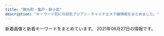 ```yaml
---
title: "錦糸町・亀戸・新小岩"
description: "キーワード別にの巨乳アジアン・チャイナエステ嬢情報をまとめました。"
---
```


新着画像と新着キーワードをまとめています。
2021年06月27日の情報です。

<DmmAffiliateIns />
<KeywordTable
  shops={
    [
    {
        "station": "JR\u4e80\u6238\u99c5\u6771\u53e3",
        "url": "http://iyashi.sweet-relaxation.com/",
        "name": "\u7652 IYASHI",
        "img_links": [
            "http://iyashi.sweet-relaxation.com/img/cast/eri-03.jpg",
            "http://iyashi.sweet-relaxation.com/img/slick/sl-5.jpg",
            "http://iyashi.sweet-relaxation.com/img/cast/nana-02.jpg",
            "http://iyashi.sweet-relaxation.com/img/cast/olive-02.jpg",
            "http://iyashi.sweet-relaxation.com/img/treatment/aroma-01.jpg",
            "http://iyashi.sweet-relaxation.com/img/cast/ran-02.jpg",
            "http://iyashi.sweet-relaxation.com/img/slick/sl-4.jpg",
            "http://iyashi.sweet-relaxation.com/img/cast/olive-03.jpg",
            "http://iyashi.sweet-relaxation.com/img/cast/olive-01.jpg",
            "http://iyashi.sweet-relaxation.com/img/cast/nana-01.jpg",
            "http://iyashi.sweet-relaxation.com/img/cast/nana-03.jpg",
            "http://iyashi.sweet-relaxation.com/img/slick/sl-6.jpg",
            "http://iyashi.sweet-relaxation.com/img/slick/sl-2.jpg",
            "http://iyashi.sweet-relaxation.com/img/cast/ran-03.jpg",
            "http://iyashi.sweet-relaxation.com/img/cast/yaya-02.jpg",
            "http://iyashi.sweet-relaxation.com/img/cast/eri-01.jpg",
            "http://iyashi.sweet-relaxation.com/img/treatment/body-01.jpg",
            "http://iyashi.sweet-relaxation.com/img/slick/sl-7.jpg",
            "http://iyashi.sweet-relaxation.com/img/cast/yaya-03.jpg",
            "http://iyashi.sweet-relaxation.com/img/slick/sl-1.jpg",
            "http://iyashi.sweet-relaxation.com/img/cast/ran-01.jpg",
            "http://iyashi.sweet-relaxation.com/img/cast/yaya-01.jpg",
            "http://iyashi.sweet-relaxation.com/img/slick/sl-3.jpg",
            "http://iyashi.sweet-relaxation.com/img/cast/eri-02.jpg",
            "http://iyashi.sweet-relaxation.com/img/treatment/ashitsubo-01.jpg"
        ],
        "keywords": {}
    },
    {
        "name": "\u842c\u751f\u697c",
        "station": "JR\u4e80\u6238\u99c5\u5317\u53e3",
        "img_links": [
            "https://kameido-massage.com/staff/yuna-s1.jpg",
            "https://kameido-massage.com/staff/yuna-l1.jpg",
            "https://kameido-massage.com/icon/facebook.png",
            "https://kameido-massage.com/2019/10/29/yuri-s1.jpg",
            "https://kameido-massage.com/staff/aki-l1.jpg",
            "https://kameido-massage.com/menu/blog.png",
            "https://kameido-massage.com/images/clear.png",
            "https://kameido-massage.com/menu/staff.png",
            "https://kameido-massage.com/2019/11/10/erika-s1.jpg",
            "https://kameido-massage.com/icon/yelp.png",
            "https://kameido-massage.com/room/room-l5.jpg",
            "https://kameido-massage.com/room/room-l4.jpg",
            "https://kameido-massage.com/images/flower.png",
            "https://kameido-massage.com/images/qrcode.png",
            "https://kameido-massage.com/2019/11/02/yuka-s1.jpg",
            "https://kameido-massage.com/2021/03/23/aki-s1.jpg",
            "https://kameido-massage.com/icon/line.png",
            "https://kameido-massage.com/images/top1.jpg",
            "https://kameido-massage.com/images/header3.png",
            "https://kameido-massage.com/2020/05/15/kazumi-s1.jpg",
            "https://kameido-massage.com/2019/12/25/mika-s1.jpg",
            "https://kameido-massage.com/images/footer-l.png",
            "https://kameido-massage.com/room/room-l2.jpg",
            "https://kameido-massage.com/room/room-l1.jpg",
            "https://kameido-massage.com/menu/info.png",
            "https://kameido-massage.com/2020/03/28/nana-s1.jpg",
            "https://kameido-massage.com/images/main-small.jpg",
            "https://kameido-massage.com/icon/twitter.png",
            "https://kameido-massage.com/images/top2.jpg",
            "https://kameido-massage.com/staff/nana-s1.jpg",
            "https://scdn.line-apps.com/n/line_add_friends/btn/ja.png",
            "https://kameido-massage.com/button/blog.png",
            "https://kameido-massage.com/room/room-l3.jpg",
            "https://kameido-massage.com/images/footer-r.png",
            "https://kameido-massage.com/2021/04/28/yuna-s1.jpg",
            "https://kameido-massage.com/staff/yuki-l1.jpg",
            "https://kameido-massage.com/staff/aki-s1.jpg",
            "https://kameido-massage.com/button/home.png",
            "https://kameido-massage.com/images/main-top.jpg",
            "https://kameido-massage.com/button/staff.png",
            "https://kameido-massage.com/staff/yuki-s1.jpg",
            "https://kameido-massage.com/2020/07/17/mika-s1.jpg",
            "https://kameido-massage.com/room/room-l6.jpg",
            "https://kameido-massage.com/images/top3.jpg",
            "https://kameido-massage.com/staff/nana-l1.jpg",
            "https://kameido-massage.com/images/main-sp.jpg",
            "https://kameido-massage.com/link/mens-esthe.png",
            "https://kameido-massage.com/menu/home.png"
        ],
        "keywords": {},
        "url": "https://kameido-massage.com/"
    },
    {
        "url": "http://cpienakada.com/",
        "img_links": [
            "http://cpienakada.com/upload/202104/thumb/1617264609.jpg",
            "http://cpienakada.com/upload/202104/thumb/1617331988.jpg",
            "http://cpienakada.com/upload/202104/thumb/1617264407.jpg",
            "http://cpienakada.com/upload/202103/1617175265.jpg",
            "http://cpienakada.com/upload/images/20210331_153453.jpg",
            "http://cpienakada.com/upload/202104/thumb_dis/1617331988.jpg",
            "http://cpienakada.com/upload/images/20210331_153515.png",
            "http://cpienakada.com/upload/202104/thumb/1617264919.jpg",
            "http://cpienakada.com/upload/202104/1617264407.jpg",
            "http://cpienakada.com/upload/202104/thumb_dis/1617264788.jpg",
            "http://cpienakada.com/upload/202104/thumb_dis/1617264919.jpg",
            "http://cpienakada.com/upload/202104/1617264788.jpg",
            "http://cpienakada.com/upload/images/20210402_094656.jpg",
            "http://cpienakada.com/upload/202104/thumb/1617264788.jpg",
            "http://cpienakada.com/upload/202103/1617174846.jpg",
            "http://cpienakada.com/upload/202104/thumb_dis/1617264407.jpg",
            "http://cpienakada.com/upload/202104/thumb_dis/1617264609.jpg",
            "http://cpienakada.com/upload/202104/1617264919.jpg",
            "http://cpienakada.com/upload/202103/1617175559.jpg",
            "http://cpienakada.com/upload/202104/1617331988.jpg",
            "http://cpienakada.com/upload/images/20210331_151639.jpg",
            "http://cpienakada.com/upload/202104/1617264609.jpg",
            "http://cpienakada.com/upload/202103/1617174691.jpg",
            "http://cpienakada.com/upload/images/20210331_151305.jpg"
        ],
        "station": "JR\u4e80\u6238\u99c5\u5317\u53e3",
        "name": "\u604b\u59eb",
        "keywords": {
            "86": 1,
            "D": 4,
            "C": 1
        }
    },
    {
        "keywords": {},
        "url": "http://iyasimori.jpest.net/",
        "img_links": [
            "http://iyasimori.jpest.net/uploads//sites/37/2021/01/r5.jpg",
            "http://iyasimori.jpest.net/uploads//sites/37/2021/01/g1-3.jpg",
            "http://iyasimori.jpest.net/uploads//sites/37/2021/01/r6.jpg",
            "http://iyasimori.jpest.net/uploads//sites/37/2021/01/r4-1.jpg",
            "http://iyasimori.jpest.net/uploads//sites/37/2021/01/g2-2.jpg",
            "http://iyasimori.jpest.net/uploads//sites/37/2021/01/g2-2-150x150.jpg",
            "http://iyasimori.jpest.net/uploads//sites/37/2021/01/mobile.png",
            "http://iyasimori.jpest.net/uploads//sites/37/2021/01/news01.png",
            "http://iyasimori.jpest.net/uploads//sites/37/2021/04/g1-2-150x150.jpg",
            "http://iyasimori.jpest.net/uploads//sites/37/2021/01/top.jpg",
            "http://iyasimori.jpest.net/uploads//sites/37/2021/01/a.jpg",
            "http://iyasimori.jpest.net/uploads//sites/37/2021/01/g3-2-150x150.jpg",
            "http://iyasimori.jpest.net/uploads//sites/37/2021/01/g4-150x150.jpg",
            "http://iyasimori.jpest.net/uploads//sites/37/2021/01/g3-2.jpg",
            "http://iyasimori.jpest.net/uploads//sites/37/2021/01/g1-3-150x150.jpg",
            "http://iyasimori.jpest.net/uploads//sites/37/2021/01/a2.jpg",
            "http://iyasimori.jpest.net/uploads//sites/37/2021/01/news03.png",
            "http://iyasimori.jpest.net/uploads//sites/37/2021/01/bj_03.jpg",
            "http://iyasimori.jpest.net/uploads//sites/37/2021/01/r3-1.jpg",
            "http://iyasimori.jpest.net/uploads//sites/37/2021/01/g5-150x150.jpg",
            "http://iyasimori.jpest.net/uploads//sites/37/2021/01/tite-staff.jpg",
            "http://iyasimori.jpest.net/uploads//sites/37/2021/04/g1-3-150x150.jpg",
            "http://iyasimori.jpest.net/uploads//sites/37/2021/04/g1-3.jpg",
            "http://iyasimori.jpest.net/uploads//sites/37/2021/01/g4.jpg",
            "http://iyasimori.jpest.net/uploads//sites/37/2021/01/g5.jpg",
            "http://iyasimori.jpest.net/uploads//sites/37/2021/04/g1-2.jpg"
        ],
        "station": "\u9752\u7825\u99c5",
        "name": "\u7652\u3057\u306e\u68ee"
    },
    {
        "url": "http://rettryout.xyz/",
        "keywords": {
            "85": 2,
            "C": 13
        },
        "img_links": [
            "http://rettryout.xyz/uploads/210615/1-210615152531494.jpg",
            "http://rettryout.xyz/uploads/210605/1-210605154451934.jpg",
            "http://rettryout.xyz/uploads/210615/1-210615152540K5.jpg",
            "http://rettryout.xyz/uploads/181218/1-1Q21R10649544.png",
            "http://rettryout.xyz/uploads/181218/1-1Q21R106025N.png",
            "http://rettryout.xyz/uploads/181218/1-1Q21R10626151.png",
            "http://rettryout.xyz/uploads/181218/1-1Q21R10G3C3.png",
            "http://rettryout.xyz/images/top-sp.png",
            "http://rettryout.xyz/uploads/210601/1-210601154226451.jpg",
            "http://rettryout.xyz/uploads/210601/1-21060114292J51.jpg",
            "http://rettryout.xyz/images/end.png",
            "http://rettryout.xyz/uploads/210601/1-210601142SNb.jpg",
            "http://rettryout.xyz/uploads/210602/1-2106021J019609.jpg",
            "http://rettryout.xyz/uploads/210601/1-210601154925960.jpg",
            "http://rettryout.xyz/uploads/210601/1-2106011543122X.jpg",
            "http://rettryout.xyz/uploads/210605/1-210605154440Z8.jpg"
        ],
        "station": "JR\u65b0\u5c0f\u5ca9\u99c5\u5357\u53e3",
        "name": "\u30cf\u30ca"
    },
    {
        "keywords": {
            "E": 1,
            "\u30bb\u30af\u30b7\u30fc": 1
        },
        "url": "http://mariabella.ies.fun/",
        "img_links": [
            "http://mariabella.ies.fun/images/info.jpg",
            "http://mariabella.ies.fun/images/r04.jpg",
            "http://mariabella.ies.fun/images/r09.jpg",
            "http://mariabella.ies.fun/images/r07.jpg",
            "http://mariabella.ies.fun/photos/sites/45/2019/09/2019091016323921.jpeg",
            "http://mariabella.ies.fun/images/r03.jpg",
            "http://mariabella.ies.fun/images/r01.jpg",
            "http://mariabella.ies.fun/photos/sites/45/2020/01/2020012420100278.jpeg",
            "http://mariabella.ies.fun/images/mobile.jpg",
            "http://mariabella.ies.fun/photos/sites/45/2019/09/2019092717170772.jpeg",
            "http://mariabella.ies.fun/images/mobile1.jpg",
            "http://mariabella.ies.fun/images/r02.jpg",
            "http://mariabella.ies.fun/images/r05.jpg",
            "http://mariabella.ies.fun/images/r06.jpg",
            "http://mariabella.ies.fun/images/news.jpg",
            "http://mariabella.ies.fun/images/s-staff.jpg",
            "http://mariabella.ies.fun/photos/sites/45/2018/06/2018062706422857.jpg",
            "http://mariabella.ies.fun/images/top.png",
            "http://mariabella.ies.fun/images/pick.jpg"
        ],
        "name": "\u30de\u30ea\u30a2\u30d9\u30fc\u30e9",
        "station": "JR\u5c0f\u5ca9\u99c5\u5317\u53e3"
    },
    {
        "url": "http://gyaruzu.este.work/",
        "keywords": {
            "89": 8,
            "90": 2,
            "88": 9,
            "85": 3
        },
        "name": "\u6fc0\u5b89\u30ae\u30e3\u30eb\u30ba",
        "img_links": [
            "http://gyaruzu.este.work/2/uploadimg/1622985748.jpeg",
            "http://gyaruzu.este.work/2/uploadimg/1623314226.jpeg",
            "http://gyaruzu.este.work/2/uploadimg/1623313886.jpeg",
            "http://gyaruzu.este.work/2/uploadimg/1621394318.jpeg",
            "http://gyaruzu.este.work/2/uploadimg/1623314147.jpeg",
            "http://gyaruzu.este.work/2/uploadimg/1623313976.jpeg",
            "http://gyaruzu.este.work/loader.png",
            "http://gyaruzu.este.work/2/uploadimg/1623313809.jpeg",
            "http://gyaruzu.este.work/2/uploadimg/1621394016.jpeg",
            "http://gyaruzu.este.work/icon2.png"
        ],
        "station": "JR\u4e80\u6238\u99c5\u5317\u53e3"
    },
    {
        "keywords": {
            "86": 2,
            "D": 8,
            "E": 1,
            "85": 2,
            "87": 1,
            "83": 4
        },
        "img_links": [
            "https://doraimon.tyo.cm/photos/sites/32/2021/03/2021032301301384.jpg",
            "https://doraimon.tyo.cm/photos/sites/32/2021/03/2021032507045669.jpg",
            "https://doraimon.tyo.cm/images/mobile.jpg",
            "https://doraimon.tyo.cm/photos/sites/32/2021/04/202104280419564.jpg",
            "https://doraimon.tyo.cm/photos/sites/32/2021/03/2021030207304862.jpg",
            "https://doraimon.tyo.cm/photos/sites/32/2021/06/2021061505174875.jpg",
            "https://doraimon.tyo.cm/photos/sites/32/2021/05/2021051407405290.jpg",
            "https://doraimon.tyo.cm/photos/sites/32/2021/03/202103120651532.jpg",
            "https://doraimon.tyo.cm/photos/sites/32/2021/03/2021030207305994.jpg",
            "https://doraimon.tyo.cm/photos/sites/32/2021/06/2021062410121924.jpg",
            "https://doraimon.tyo.cm/photos/sites/32/2021/05/2021051104372699.jpg",
            "https://doraimon.tyo.cm/photos/sites/32/2021/03/2021031206553637.jpg",
            "https://doraimon.tyo.cm/images/staff_line.jpg",
            "https://doraimon.tyo.cm/photos/sites/32/2021/03/2021030207310114.jpg",
            "https://doraimon.tyo.cm/images/s_face.jpg",
            "https://doraimon.tyo.cm/photos/sites/32/2021/03/2021030207304993.jpg",
            "https://doraimon.tyo.cm/images/s_news.jpg",
            "https://doraimon.tyo.cm/images/top.jpg",
            "https://doraimon.tyo.cm/images/link.jpg",
            "https://doraimon.tyo.cm/photos/sites/32/2021/04/202104070649510.jpg"
        ],
        "name": "\u30c9\u30e9\u3048\u3082\u3093",
        "station": "JR\u4e80\u6238\u99c5\u5317\u53e3",
        "url": "https://doraimon.tyo.cm/"
    },
    {
        "station": "JR\u4e80\u6238\u99c5\u5317\u53e3",
        "keywords": {
            "E": 3,
            "D": 12
        },
        "img_links": [
            "https://es-koakuma.com/wp-content/themes/este/img/top-img01a.png",
            "https://es-koakuma.com/wp-content/themes/este/img/1.jpg",
            "https://es-koakuma.com/wp-content/themes/este/img/tel_header.png",
            "https://es-koakuma.com/wp-content/themes/este/img/top-img02.png",
            "https://es-koakuma.com/wp-content/uploads/2018/12/872165sakuma.jpg",
            "https://es-koakuma.com/wp-content/themes/este/img/2.jpg",
            "https://es-koakuma.com/wp-content/uploads/2020/01/87621sakuma.jpg",
            "https://es-koakuma.com/wp-content/uploads/2018/12/876521sakuma.jpg",
            "https://es-koakuma.com/wp-content/themes/este/img/4.jpg",
            "https://es-koakuma.com/wp-content/uploads/2018/12/212sakuma.jpg",
            "https://es-koakuma.com/wp-content/themes/este/img/call.png",
            "https://es-koakuma.com/wp-content/themes/este/img/3.jpg",
            "https://es-koakuma.com/wp-content/themes/este/img/tel_footer.png",
            "https://es-koakuma.com/wp-content/themes/este/img/top-img01b.png"
        ],
        "url": "https://es-koakuma.com/",
        "name": "\u5c0f\u60aa\u9b54"
    },
    {
        "img_links": [
            "https://iyashinoizumi.com/wp-content/uploads/2019/06/momoko1.jpg",
            "https://iyashinoizumi.com/wp-content/uploads/2019/06/50CD669B-0FFA-4734-B898-EB3D53E95C21.jpeg",
            "https://iyashinoizumi.com/wp-content/uploads/9B89E764-B754-425D-A9AC-BB5566FA6AC4.jpeg",
            "https://iyashinoizumi.com/wp-content/uploads/0731EF09-7405-4B36-8468-B17A307EB894-197x300.jpeg",
            "https://iyashinoizumi.com/wp-content/uploads/hiruwari.png",
            "https://iyashinoizumi.com/wp-content/uploads/2019/06/2DD3549C-F937-441D-B0E3-E26520ACFABD-e1559410733851.jpeg",
            "https://iyashinoizumi.com/wp-content/uploads/2019/06/43D6BE9C-43F6-45C2-95E5-E775CE725D67.jpeg",
            "https://iyashinoizumi.com/wp-content/uploads/2019/06/001.jpg",
            "https://iyashinoizumi.com/wp-content/uploads/7208DC4D-6E47-49CE-B1C0-3607E54E114B-210x300.jpeg",
            "https://iyashinoizumi.com/wp-content/uploads/5AA02D30-2C43-42C1-BE02-48E5A5C27E91-226x300.jpeg",
            "https://iyashinoizumi.com/wp-content/uploads/9B89E764-B754-425D-A9AC-BB5566FA6AC4-270x300.jpeg",
            "https://iyashinoizumi.com/wp-content/uploads/rin.jpg",
            "https://iyashinoizumi.com/wp-content/uploads/7208DC4D-6E47-49CE-B1C0-3607E54E114B.jpeg",
            "https://iyashinoizumi.com/wp-content/uploads/2019/06/5293C707-270F-4802-8168-1493DA07DDAE.jpeg",
            "https://iyashinoizumi.com/wp-content/uploads/0731EF09-7405-4B36-8468-B17A307EB894.jpeg",
            "https://iyashinoizumi.com/wp-content/uploads/0731EF09-7405-4B36-8468-B17A307EB894-e1579436226478.jpeg",
            "https://iyashinoizumi.com/wp-content/uploads/5AA02D30-2C43-42C1-BE02-48E5A5C27E91.jpeg"
        ],
        "name": "\u7652\u3057\u306e\u6cc9",
        "keywords": {
            "\u30bb\u30af\u30b7\u30fc": 2
        },
        "url": "https://iyashinoizumi.com/",
        "station": "JR\u9326\u7cf8\u753a\u99c5\u5317\u53e3"
    },
    {
        "img_links": [
            "http://kinshichoesute.xyz/staff/hitomi/02.png",
            "http://kinshichoesute.xyz/staff/aya/01.png",
            "http://kinshichoesute.xyz/img/nav-003.png",
            "http://kinshichoesute.xyz/staff/ai/01.png",
            "http://kinshichoesute.xyz/img/nav-001.png",
            "http://kinshichoesute.xyz/img/tel.png",
            "http://kinshichoesute.xyz/staff/nana/01.png",
            "http://kinshichoesute.xyz/img/no.png",
            "http://kinshichoesute.xyz/staff/mimi/01.png",
            "http://kinshichoesute.xyz/img/stb.jpg",
            "http://kinshichoesute.xyz/img/nav-005.png",
            "http://kinshichoesute.xyz/img/nav-002.png",
            "http://kinshichoesute.xyz/img/nav-006.png",
            "http://kinshichoesute.xyz/staff/hitomi/01.png",
            "http://kinshichoesute.xyz/img/stt.jpg",
            "http://kinshichoesute.xyz/staff/kaori/01.png",
            "http://kinshichoesute.xyz/img/nav-004.png"
        ],
        "name": "Forever \uff5e\u30d5\u30a9\u30fc\u30a8\u30d0\u30fc\uff5e",
        "url": "http://kinshichoesute.xyz/",
        "station": "JR\u9326\u7cf8\u753a\u99c5",
        "keywords": {}
    },
    {
        "keywords": {},
        "img_links": [
            "http://yousei.xyz/images/g5.jpg",
            "http://yousei.xyz/images/r3.jpg",
            "http://yousei.xyz/images/r2.jpg",
            "http://yousei.xyz/images/r4.jpg",
            "http://yousei.xyz/images/mob.png",
            "http://yousei.xyz/images/g6.jpg",
            "http://yousei.xyz/images/g1.jpg",
            "http://yousei.xyz/images/r1.jpg",
            "http://yousei.xyz/images/recuit.jpg",
            "http://yousei.xyz/images/g2.jpg",
            "http://yousei.xyz/images/mobile.jpg",
            "http://yousei.xyz/images/g4.jpg",
            "http://yousei.xyz/images/top.png",
            "http://yousei.xyz/images/g3.jpg"
        ],
        "url": "http://yousei.xyz/",
        "station": "JR\u4e80\u6238\u99c5\u6771\u53e3",
        "name": "Remoon"
    },
    {
        "url": "http://cherry-esthe.com/",
        "img_links": [
            "http://dccompanyqoo10.cafe24.com/tiffany/images/top/store_bg.png",
            "http://dccompanyqoo10.cafe24.com/tiffany/images/store/store.png",
            "http://dccompanyqoo10.cafe24.com/tiffany/images/common/header.png"
        ],
        "station": "JR\u9326\u7cf8\u753a\u99c5\u5357\u53e3",
        "name": "Cherry",
        "keywords": {}
    },
    {
        "station": "JR\u65b0\u5c0f\u5ca9\u99c5\u5317\u53e3",
        "url": "http://mori.me-es.com/",
        "name": "\u68ee",
        "keywords": {
            "88": 1,
            "85": 3,
            "90": 1,
            "87": 1,
            "C": 7,
            "86": 3
        },
        "img_links": [
            "http://mori.me-es.com/images/index_25.jpg",
            "http://mori.me-es.com/images/info.jpg",
            "http://mori.me-es.com/images/staff_15.jpg",
            "http://mori.me-es.com/girls/08a.jpg",
            "http://mori.me-es.com/images/index_21.jpg",
            "http://mori.me-es.com/girls/02.jpg",
            "http://mori.me-es.com/images/index_07.jpg",
            "http://mori.me-es.com/images/index_06.jpg",
            "http://mori.me-es.com/images/index_17.jpg",
            "http://mori.me-es.com/images/index_26.jpg",
            "http://mori.me-es.com/images/index_19.jpg",
            "http://mori.me-es.com/images/index_22.jpg",
            "http://mori.me-es.com/images/index_20.jpg",
            "http://mori.me-es.com/images/index_10.jpg",
            "http://mori.me-es.com/images/index_16.jpg",
            "http://mori.me-es.com/images/rec.jpg",
            "http://mori.me-es.com/images/index_02.jpg",
            "http://mori.me-es.com/images/index_15.jpg",
            "http://mori.me-es.com/girls/08.jpg",
            "http://mori.me-es.com/images/index_30.jpg",
            "http://mori.me-es.com/girls/04a.jpg",
            "http://mori.me-es.com/images/index_29.jpg",
            "http://mori.me-es.com/images/index_12.jpg",
            "http://mori.me-es.com/images/sub_28.jpg",
            "http://mori.me-es.com/images/index_08.jpg",
            "http://mori.me-es.com/girls/01.jpg",
            "http://mori.me-es.com/girls/06.jpg",
            "http://mori.me-es.com/images/info_15.jpg",
            "http://mori.me-es.com/girls/00.jpg",
            "http://mori.me-es.com/images/index_18.jpg",
            "http://mori.me-es.com/images/index_28.jpg",
            "http://mori.me-es.com/images/index_13.jpg",
            "http://mori.me-es.com/images/index_24.jpg",
            "http://mori.me-es.com/images/index_04.jpg",
            "http://mori.me-es.com/images/index_03.jpg",
            "http://mori.me-es.com/images/index_09.jpg",
            "http://mori.me-es.com/girls/05.jpg",
            "http://mori.me-es.com/girls/04.jpg",
            "http://mori.me-es.com/girls/07.jpg",
            "http://mori.me-es.com/girls/03.jpg",
            "http://mori.me-es.com/images/index_05.jpg",
            "http://mori.me-es.com/images/rec_15.jpg",
            "http://mori.me-es.com/images/index_01.jpg",
            "http://mori.me-es.com/images/index_27.jpg"
        ]
    },
    {
        "img_links": [
            "http://y-rlx.net/images/rec_16.jpg",
            "http://y-rlx.net/images/index_14.png",
            "http://y-rlx.net/images/index_21.jpg",
            "http://y-rlx.net/images/rec.jpg",
            "http://y-rlx.net/images/02.png",
            "http://y-rlx.net/girl/01.jpg",
            "http://y-rlx.net/girl/07a.jpg",
            "http://y-rlx.net/images/03.png",
            "http://y-rlx.net/images/line.jpg",
            "http://y-rlx.net/images/01.png",
            "http://y-rlx.net/images/index_08.jpg",
            "http://y-rlx.net/girl/00.jpg",
            "http://y-rlx.net/images/index_07.png",
            "http://y-rlx.net/girl/p01.jpg",
            "http://y-rlx.net/images/index_04.png",
            "http://y-rlx.net/images/index_13.jpg",
            "http://y-rlx.net/girl/011a.jpg",
            "http://y-rlx.net/girl/05a.jpg",
            "http://y-rlx.net/girl/08.jpg",
            "http://y-rlx.net/images/acc_tit03.jpg",
            "http://y-rlx.net/girl/06.jpg",
            "http://y-rlx.net/images/rex_16.jpg",
            "http://y-rlx.net/images/index_19.png",
            "http://y-rlx.net/images/acc_16.jpg",
            "http://y-rlx.net/images/sys_16.jpg",
            "http://y-rlx.net/images/sys.jpg",
            "http://y-rlx.net/images/info.png",
            "http://y-rlx.net/images/index_23.jpg",
            "http://y-rlx.net/girl/011.jpg",
            "http://y-rlx.net/images/staff_16.jpg",
            "http://y-rlx.net/images/index_11.jpg",
            "http://y-rlx.net/images/index_12.jpg",
            "http://y-rlx.net/images/acc_tit01.jpg",
            "http://y-rlx.net/girl/07.jpg",
            "http://y-rlx.net/images/index_16.png",
            "http://y-rlx.net/girl/09.jpg",
            "http://y-rlx.net/girl/03.jpg",
            "http://y-rlx.net/images/index_06.png",
            "http://y-rlx.net/images/acc_tit.jpg",
            "http://y-rlx.net/images/index_09.jpg",
            "http://y-rlx.net/girl/09a.jpg",
            "http://y-rlx.net/images/index_02.png",
            "http://y-rlx.net/girl/05.jpg",
            "http://y-rlx.net/girl/02.jpg",
            "http://y-rlx.net/girl/010.jpg",
            "http://y-rlx.net/images/index_10.jpg",
            "http://y-rlx.net/girl/010a.jpg",
            "http://y-rlx.net/girl/03a.jpg"
        ],
        "station": "JR\u65b0\u5c0f\u5ca9\u99c5\u5357\u53e3",
        "keywords": {
            "95": 2,
            "89": 1,
            "87": 1,
            "85": 1,
            "86": 2,
            "92": 1,
            "90": 1,
            "88": 1
        },
        "name": "\u7f8e\u697d",
        "url": "http://y-rlx.net/"
    },
    {
        "name": "KIRARA",
        "keywords": {
            "86": 45,
            "E": 15,
            "87": 30,
            "85": 90,
            "89": 15,
            "88": 15,
            "83": 15,
            "C": 60,
            "92": 15,
            "D": 150
        },
        "url": "https://kinshicho-mensesthe.net/",
        "img_links": [
            "https://kinshicho-mensesthe.net/mens-esthe-massage/2020/01/22/yuki-s1.jpg",
            "https://kinshicho-mensesthe.net/room/6-l.jpg",
            "https://kinshicho-mensesthe.net/mens-esthe-massage/2021/06/02/yumi-s1.jpg",
            "https://kinshicho-mensesthe.net/staff2/yuki-l1.jpg",
            "https://kinshicho-mensesthe.net/room/esthe1.jpg",
            "https://kinshicho-mensesthe.net/staff2/mai-s1.jpg",
            "https://kinshicho-mensesthe.net/staff2/sakura-l2.jpg",
            "https://kinshicho-mensesthe.net/staff2/sakura-s2.jpg",
            "https://kinshicho-mensesthe.net/mens-esthe-massage/2020/02/06/satomi-s1.jpg",
            "https://kinshicho-mensesthe.net/staff2/sora-l1.jpg",
            "https://kinshicho-mensesthe.net/room/1-l.jpg",
            "https://kinshicho-mensesthe.net/room/5-s.jpg",
            "https://kinshicho-mensesthe.net/staff2/rika-s1.jpg",
            "https://kinshicho-mensesthe.net/staff2/sera-s1.jpg",
            "https://kinshicho-mensesthe.net/staff2/kiki-s1.jpg",
            "https://kinshicho-mensesthe.net/staff2/satomi-l1.jpg",
            "https://kinshicho-mensesthe.net/staff2/kokomi-s1.jpg",
            "https://kinshicho-mensesthe.net/staff2/rika-l1.jpg",
            "https://kinshicho-mensesthe.net/staff2/rui-l1.jpg",
            "https://kinshicho-mensesthe.net/room/esthe2.jpg",
            "https://kinshicho-mensesthe.net/room/3-s.jpg",
            "https://kinshicho-mensesthe.net/images/clear.png",
            "https://kinshicho-mensesthe.net/room/5-l.jpg",
            "https://kinshicho-mensesthe.net/staff2/kiki-l1.jpg",
            "https://kinshicho-mensesthe.net/staff2/saki-s1.jpg",
            "https://kinshicho-mensesthe.net/staff2/kokomi-l1.jpg",
            "https://kinshicho-mensesthe.net/images/flower.png",
            "https://kinshicho-mensesthe.net/staff2/mai-l1.jpg",
            "https://kinshicho-mensesthe.net/staff2/rui-s1.jpg",
            "https://kinshicho-mensesthe.net/button/staff.png",
            "https://kinshicho-mensesthe.net/room/2-s.jpg",
            "https://kinshicho-mensesthe.net/staff2/haruka-l1.jpg",
            "https://kinshicho-mensesthe.net/staff2/saki-l1.jpg",
            "https://kinshicho-mensesthe.net/mens-esthe-massage/2020/10/17/moe-s1.jpg",
            "https://kinshicho-mensesthe.net/images/qrcode.png",
            "https://kinshicho-mensesthe.net/images/footer-l.png",
            "https://kinshicho-mensesthe.net/images/camp.png",
            "https://kinshicho-mensesthe.net/images/main-sp.jpg",
            "https://kinshicho-mensesthe.net/staff2/sayaka-s1.jpg",
            "https://kinshicho-mensesthe.net/room/3-l.jpg",
            "https://kinshicho-mensesthe.net/staff2/sayaka-l1.jpg",
            "https://kinshicho-mensesthe.net/room/4-s.jpg",
            "https://kinshicho-mensesthe.net/room/esthe3.jpg",
            "https://kinshicho-mensesthe.net/button/blog.png",
            "https://kinshicho-mensesthe.net/images/header3.png",
            "https://kinshicho-mensesthe.net/room/4-l.jpg",
            "https://kinshicho-mensesthe.net/room/1-s.jpg",
            "https://kinshicho-mensesthe.net/mens-esthe-massage/2020/02/06/sora-s1.jpg",
            "https://kinshicho-mensesthe.net/staff2/yuki-s1.jpg",
            "https://kinshicho-mensesthe.net/images/main1.jpg",
            "https://kinshicho-mensesthe.net/staff2/yumi-s1.jpg",
            "https://kinshicho-mensesthe.net/images/footer-r.png",
            "https://kinshicho-mensesthe.net/staff2/sera-l1.jpg",
            "https://kinshicho-mensesthe.net/mens-esthe-massage/2021/05/30/sayaka-s1.jpg",
            "https://kinshicho-mensesthe.net/staff2/haruka-s1.jpg",
            "https://kinshicho-mensesthe.net/staff2/moe-s1.jpg",
            "https://kinshicho-mensesthe.net/room/2-l.jpg",
            "https://kinshicho-mensesthe.net/room/6-s.jpg",
            "https://kinshicho-mensesthe.net/button/home.png",
            "https://kinshicho-mensesthe.net/staff2/sora-s1.jpg",
            "https://kinshicho-mensesthe.net/staff2/satomi-s1.jpg",
            "https://kinshicho-mensesthe.net/staff2/yumi-l1.jpg"
        ],
        "station": "JR\u9326\u7cf8\u753a\u99c5\u5317\u53e3"
    },
    {
        "keywords": {
            "D": 18,
            "88": 2,
            "89": 2,
            "86": 14
        },
        "name": "\u3086\u304d",
        "station": "JR\u5c0f\u5ca9\u99c5\u5317\u53e3",
        "img_links": [
            "http://www.sh-yuki.work/uploads/191104/1-1911041I124915.jpg",
            "http://www.sh-yuki.work/uploads/191006/1-191006105P61Z.jpg",
            "http://www.sh-yuki.work/uploads/200218/1-20021Q3591A57.jpg",
            "http://www.sh-yuki.work/images/lanmu3.jpg",
            "http://www.sh-yuki.work/uploads/201215/1-201215145200113.jpg",
            "http://www.sh-yuki.work/images/s_news.jpg",
            "http://www.sh-yuki.work/uploads/200618/1-20061Q6342Y06.jpg",
            "http://www.sh-yuki.work/uploads/190105/1-1Z105143921224.jpg",
            "http://www.sh-yuki.work/uploads/190105/1-1Z1051440193X.jpg",
            "http://www.sh-yuki.work/uploads/210607/1-21060F93RT17.jpg",
            "http://www.sh-yuki.work/uploads/191202/1-191202154021200.jpg",
            "http://www.sh-yuki.work/uploads/190105/1-1Z105143R9539.jpg",
            "http://www.sh-yuki.work/images/room3.jpg",
            "http://www.sh-yuki.work/images/s_staff.jpg",
            "http://www.sh-yuki.work/images/mobile.jpg",
            "http://www.sh-yuki.work/uploads/200713/1-200G3110344421.jpg",
            "http://www.sh-yuki.work/uploads/200620/1-20062015425B54.jpg",
            "http://www.sh-yuki.work/uploads/191221/1-191221111A3123.jpg",
            "http://www.sh-yuki.work/uploads/191227/1-19122F93911958.jpg",
            "http://www.sh-yuki.work/uploads/191021/1-19102116361I39.jpg",
            "http://www.sh-yuki.work/uploads/190110/1-1Z110093529363.png",
            "http://www.sh-yuki.work/uploads/200110/1-20011013245Y49.jpg",
            "http://www.sh-yuki.work/uploads/210607/1-21060F93SS40.jpg",
            "http://www.sh-yuki.work/uploads/200618/1-20061Q633094V.jpg",
            "http://www.sh-yuki.work/images/lanmu2.jpg",
            "http://www.sh-yuki.work/uploads/200620/1-200620154311K4.jpg",
            "http://www.sh-yuki.work/uploads/201214/1-201214162100347.jpg",
            "http://www.sh-yuki.work/uploads/201214/1-20121416231WV.jpg",
            "http://www.sh-yuki.work/uploads/200218/1-20021Q359301Q.jpg",
            "http://www.sh-yuki.work/uploads/191006/1-191006105IM24.jpg",
            "http://www.sh-yuki.work/uploads/190105/1-1Z105143940E6.jpg",
            "http://www.sh-yuki.work/uploads/191227/1-19122F94110460.jpg",
            "http://www.sh-yuki.work/uploads/210216/1-210216154445506.jpg",
            "http://www.sh-yuki.work/uploads/200713/1-200G3125135C2.jpg",
            "http://www.sh-yuki.work/uploads/200127/1-20012G02404310.jpg",
            "http://www.sh-yuki.work/images/end.png",
            "http://www.sh-yuki.work/images/room2.jpg",
            "http://www.sh-yuki.work/uploads/201215/1-201215145153M4.jpg",
            "http://www.sh-yuki.work/images/1.jpg",
            "http://www.sh-yuki.work/images/nbj2.jpg",
            "http://www.sh-yuki.work/images/lanmu5.jpg",
            "http://www.sh-yuki.work/images/lanmu4.jpg",
            "http://www.sh-yuki.work/images/room1.jpg",
            "http://www.sh-yuki.work/images/top.png",
            "http://www.sh-yuki.work/uploads/210216/1-210216154459443.jpg",
            "http://www.sh-yuki.work/uploads/191028/1-19102Q03S5a4.jpg",
            "http://www.sh-yuki.work/images/room4.jpg"
        ],
        "url": "http://www.sh-yuki.work/"
    },
    {
        "station": "JR\u9326\u7cf8\u753a\u99c5\u5317\u53e3",
        "img_links": [
            "http://k-yorocobi.com/images/bar-news.png",
            "http://k-yorocobi.com/pic/pic3.jpg",
            "http://k-yorocobi.com/images/bar-interior.png",
            "http://k-yorocobi.com/staff/s-tika.jpg",
            "http://k-yorocobi.com/images/bar-pickup.png",
            "http://k-yorocobi.com/images/c-staff.png",
            "http://k-yorocobi.com/staff/s-emi.jpg",
            "http://k-yorocobi.com/images/bar-staff.png",
            "http://k-yorocobi.com/pic/pic4.jpg",
            "http://k-yorocobi.com/pic/pic2.jpg",
            "http://k-yorocobi.com/images/bill.jpg",
            "http://k-yorocobi.com/staff/s-yuyu.jpg",
            "http://k-yorocobi.com/pic/pic1.jpg",
            "http://k-yorocobi.com/images/footer.png",
            "http://k-yorocobi.com/images/b-awaawa.png",
            "http://k-yorocobi.com/images/c-top.png",
            "http://k-yorocobi.com/images/bar-cam.png",
            "http://k-yorocobi.com/images/b-tel.png",
            "http://k-yorocobi.com/images/c-interior.png",
            "http://k-yorocobi.com/images/b-movie.png",
            "http://k-yorocobi.com/staff/s-rina.jpg",
            "http://k-yorocobi.com/images/b-mobile.png"
        ],
        "name": "\u3088\u308d\u3053\u3073",
        "keywords": {},
        "url": "http://k-yorocobi.com/"
    },
    {
        "name": "\u685c\u82b1",
        "url": "http://yukinosakura.tyo.cm/",
        "img_links": [],
        "station": "JR\u4e80\u6238\u99c5\u5317\u53e3",
        "keywords": {}
    },
    {
        "img_links": [
            "https://awa-akasuri.jp/wp-content/uploads/2020/01/yumi22.png",
            "https://awa-akasuri.jp/wp-content/uploads/2020/01/mai1_1.jpg",
            "https://awa-akasuri.jp/wp-content/uploads/2020/09/3_pc.png",
            "https://awa-akasuri.jp/wp-content/uploads/2020/09/awawa400x400-270x174.png",
            "https://awa-akasuri.jp/wp-content/uploads/2020/01/rika24_1.png",
            "https://awa-akasuri.jp/wp-content/uploads/2020/09/movie.png",
            "https://awa-akasuri.jp/wp-content/uploads/2020/01/mika21.png",
            "https://awa-akasuri.jp/wp-content/uploads/2020/09/2_pc.png",
            "https://awa-akasuri.jp/wp-content/uploads/2020/09/1_sp.png",
            "https://awa-akasuri.jp/wp-content/uploads/2020/09/4_pc.png",
            "https://awa-akasuri.jp/wp-content/uploads/2020/09/5_pc.png",
            "https://awa-akasuri.jp/wp-content/uploads/2020/01/yuki26.png",
            "https://awa-akasuri.jp/wp-content/uploads/2020/09/1_pc.png",
            "https://awa-akasuri.jp/wp-content/uploads/2020/09/awawa400x400.png",
            "https://awa-akasuri.jp/wp-content/uploads/2020/09/2_sp.png",
            "https://awa-akasuri.jp/wp-content/uploads/2020/01/aya22.png",
            "https://awa-akasuri.jp/wp-content/uploads/2020/01/tomo25.png",
            "https://awa-akasuri.jp/wp-content/uploads/2020/01/kokomi_1.jpg",
            "https://awa-akasuri.jp/wp-content/uploads/2020/09/sora.png"
        ],
        "station": "JR\u9326\u7cf8\u753a\u99c5\u5357\u53e3",
        "keywords": {
            "C": 12,
            "85": 24,
            "88": 24,
            "\u30bb\u30af\u30b7\u30fc": 10,
            "86": 12,
            "D": 96,
            "87": 48
        },
        "name": "\u3042\u308f\u308f",
        "url": "https://awa-akasuri.jp/"
    },
    {
        "name": "\u304d\u3089\u3089",
        "img_links": [
            "http://www.kirara.este88.com/images/m-tel.png",
            "http://www.kirara.este88.com/gals/nana1.jpg",
            "http://www.kirara.este88.com/gals/miya1.jpg",
            "http://www.kirara.este88.com/gals/haru1.jpg",
            "http://www.kirara.este88.com/images/sp-line.png",
            "http://www.kirara.este88.com/images/m-foot.png",
            "http://www.kirara.este88.com/images/info.png",
            "http://www.kirara.este88.com/gals/sora1.jpg",
            "http://www.kirara.este88.com/gals/aki1.jpg",
            "http://www.kirara.este88.com/images/sp-staff-list.png"
        ],
        "keywords": {
            "C": 6
        },
        "station": "JR\u5c0f\u5ca9\u99c5\u5357\u53e3",
        "url": "http://www.kirara.este88.com/"
    },
    {
        "station": "JR\u9326\u7cf8\u753a\u99c5\u5357\u53e3",
        "img_links": [
            "http://www.es-raku.link/images/int1.png",
            "http://www.es-raku.link/staff/ayaka.jpg",
            "http://www.es-raku.link/images/r2.jpg",
            "http://www.es-raku.link/images/interior_t.png",
            "http://www.es-raku.link/img/yuki1.jpg",
            "http://www.es-raku.link/images/2.jpg",
            "http://www.es-raku.link/img/mai1.jpg",
            "http://www.es-raku.link/images/head.png",
            "http://www.es-raku.link/images/sys1.jpg",
            "http://www.es-raku.link/images/tel.jpg",
            "http://www.es-raku.link/img/ayaka1.jpg",
            "http://www.es-raku.link/images/6.jpg",
            "http://www.es-raku.link/images/news.jpg",
            "http://www.es-raku.link/img/kaori1.jpg",
            "http://www.es-raku.link/staff/kaori.jpg",
            "http://www.es-raku.link/images/list.jpg",
            "http://www.es-raku.link/images/rtel.jpg",
            "http://www.es-raku.link/images/int2.png",
            "http://www.es-raku.link/img/lucky1.jpg",
            "http://www.es-raku.link/images/menu/top.png",
            "http://www.es-raku.link/images/staff_t.png",
            "http://www.es-raku.link/images/r1.jpg",
            "http://www.es-raku.link/images/7.jpg",
            "http://www.es-raku.link/img/ruru1.jpg",
            "http://www.es-raku.link/images/menu/interior.png",
            "http://www.es-raku.link/staff/mai.jpg",
            "http://www.es-raku.link/staff/riri.jpg",
            "http://www.es-raku.link/images/8.jpg",
            "http://www.es-raku.link/images/1.jpg",
            "http://www.es-raku.link/images/line.png",
            "http://www.es-raku.link/images/3.jpg",
            "http://www.es-raku.link/img/riri1.jpg",
            "http://www.es-raku.link/staff/yuki.jpg",
            "http://www.es-raku.link/images/9.jpg",
            "http://www.es-raku.link/images/mobile.jpg",
            "http://www.es-raku.link/staff/ruru.jpg",
            "http://www.es-raku.link/images/menu/staff.png",
            "http://www.es-raku.link/staff/lucky.jpg"
        ],
        "name": "Lucky\uff5e\u30e9\u30c3\u30ad\u30fc\uff5e",
        "keywords": {},
        "url": "http://www.es-raku.link/"
    },
    {
        "keywords": {},
        "station": "JR\u65b0\u5c0f\u5ca9\u99c5\u5357\u53e3",
        "url": "http://el-grande.asia/",
        "name": "\u30a8\u30eb\u30b0\u30e9\u30f3\u30c7-elgrande-",
        "img_links": [
            "http://el-grande.asia/img/cast/sara-06.jpg",
            "http://el-grande.asia/img/cast/hana-02.jpg",
            "http://el-grande.asia/img/cast/ki-01.jpg",
            "http://el-grande.asia/img/cast/ki-03.jpg",
            "http://el-grande.asia/img/cast/mai-04.jpg",
            "http://el-grande.asia/img/cast/hana-03.jpg",
            "http://el-grande.asia/img/cast/lucy-01.jpg",
            "http://el-grande.asia/img/cast/sara-08.jpg",
            "http://el-grande.asia/img/cast/ki-04.jpg",
            "http://el-grande.asia/img/cast/haru-04.jpg",
            "http://el-grande.asia/img/cast/haru-02.jpg",
            "http://el-grande.asia/img/btn_top.png",
            "http://el-grande.asia/img/cast/rey-01.jpg",
            "http://el-grande.asia/img/cast/lucy-04.jpg",
            "http://el-grande.asia/img/cast/aki-01.jpg",
            "http://el-grande.asia/img/cast/haru-03.jpg",
            "http://el-grande.asia/img/cast/aki-02.jpg",
            "http://el-grande.asia/img/cast/baby-01.jpg",
            "http://el-grande.asia/img/btn_cast.png",
            "http://el-grande.asia/img/cast/hana-01.jpg",
            "http://el-grande.asia/img/cast/shu-02.jpg",
            "http://el-grande.asia/img/cast/shu-03.jpg",
            "http://el-grande.asia/img/cast/hana-04.jpg",
            "http://el-grande.asia/img/cast/mai-03.jpg",
            "http://el-grande.asia/img/cast/haru-01.jpg",
            "http://el-grande.asia/img/dagger.png",
            "http://el-grande.asia/img/cast/ki-02.jpg",
            "http://el-grande.asia/img/cast/sara-05.jpg",
            "http://el-grande.asia/img/cast/shu-04.jpg",
            "http://el-grande.asia/img/cast/baby-03.jpg",
            "http://el-grande.asia/img/btn_twitter.png",
            "http://el-grande.asia/img/interior/lobby-1.jpg",
            "http://el-grande.asia/img/cast/mai-01.jpg",
            "http://el-grande.asia/img/cast/rey-02.jpg",
            "http://el-grande.asia/img/interior/shower-4.jpg",
            "http://el-grande.asia/img/cast/baby-04.jpg",
            "http://el-grande.asia/img/cast/lucy-03.jpg",
            "http://el-grande.asia/img/interior/corridor-1.jpg",
            "http://el-grande.asia/img/btn_interior.png",
            "http://el-grande.asia/img/cast/shu-01.jpg",
            "http://el-grande.asia/img/cast/aki-03.jpg",
            "http://el-grande.asia/img/cast/aki-04.jpg",
            "http://el-grande.asia/img/cast/rey-04.jpg",
            "http://el-grande.asia/img/cast/baby-02.jpg",
            "http://el-grande.asia/img/cast/lucy-02.jpg"
        ]
    },
    {
        "img_links": [
            "http://www.o-miyabi.com/images/info_09.jpg",
            "http://www.o-miyabi.com/images/upload/thumb/0981f77ac0a1e07f.jpg",
            "http://www.o-miyabi.com/images/index_16.jpg",
            "http://www.o-miyabi.com/images/index_14.jpg",
            "http://www.o-miyabi.com/girl/01.jpg",
            "http://www.o-miyabi.com/images/index_03.jpg",
            "http://www.o-miyabi.com/images/movie_09.jpg",
            "http://www.o-miyabi.com/s/images/tel.png",
            "http://www.o-miyabi.com/images/upload/thumb/57af63e7ff71466b.jpg",
            "http://www.o-miyabi.com/s/image/nav_hotel.png",
            "http://www.o-miyabi.com/images/index_01.jpg",
            "http://www.o-miyabi.com/images/upload/thumb/1a8371be7358f1df.jpg",
            "http://www.o-miyabi.com/images/index_13.jpg",
            "http://www.o-miyabi.com/images/index_02.jpg",
            "http://www.o-miyabi.com/images/upload/thumb/72ffa1fb925d394b.jpg",
            "http://www.o-miyabi.com/images/upload/thumb/928147996b3538a2.jpg",
            "http://www.o-miyabi.com/s/images/slider/prev.png",
            "http://www.o-miyabi.com/s/images/iphone.png",
            "http://www.o-miyabi.com/images/upload/thumb/6d7987cae648e809.jpg",
            "http://www.o-miyabi.com/s/uploads/03.jpg",
            "http://www.o-miyabi.com/images/index_19.jpg",
            "http://www.o-miyabi.com/images/staff_09.jpg",
            "http://www.o-miyabi.com/images/index_06.jpg",
            "http://www.o-miyabi.com/images/index_05.jpg",
            "http://www.o-miyabi.com/images/rec_09.jpg",
            "http://www.o-miyabi.com/images/upload/thumb/04d21d82d11bc049.jpg",
            "http://www.o-miyabi.com/images/index_18.jpg",
            "http://www.o-miyabi.com/images/info.jpg",
            "http://www.o-miyabi.com/s/images/service_07.png",
            "http://www.o-miyabi.com/s/uploads/04.jpg",
            "http://www.o-miyabi.com/s/uploads/01.jpg",
            "http://www.o-miyabi.com/s/uploads/06.jpg",
            "http://www.o-miyabi.com/images/index_10.jpg",
            "http://www.o-miyabi.com/images/upload/thumb/301c9a35b11a384f.jpg",
            "http://www.o-miyabi.com/s/images/service_01.png",
            "http://www.o-miyabi.com/images/index_09.jpg",
            "http://www.o-miyabi.com/s/images/slider/3.jpg",
            "http://www.o-miyabi.com/s/images/t1.jpg",
            "http://www.o-miyabi.com/s/images/t2.jpg",
            "http://www.o-miyabi.com/images/upload/thumb/6fceb6aef71115ac.jpg",
            "http://www.o-miyabi.com/s/image/nav_cast.png",
            "http://www.o-miyabi.com/s/images/service_03.png",
            "http://www.o-miyabi.com/s/images/top_2.jpg",
            "http://www.o-miyabi.com/s/images/pc.png",
            "http://www.o-miyabi.com/s/images/slider/2.jpg",
            "http://www.o-miyabi.com/images/rec.jpg",
            "http://www.o-miyabi.com/s/uploads/07.jpg",
            "http://www.o-miyabi.com/images/upload/thumb/0dc07af1006255fa.jpg",
            "http://www.o-miyabi.com/s/uploads/02.jpg",
            "http://www.o-miyabi.com/images/upload/thumb/51d074f8f9cdb905.jpg",
            "http://www.o-miyabi.com/s/uploads/08.jpg",
            "http://www.o-miyabi.com/images/upload/thumb/3074da3acdacd1a3.jpg",
            "http://www.o-miyabi.com/s/images/t3.jpg",
            "http://www.o-miyabi.com/images/upload/thumb/7713de024ddc43e7.jpg",
            "http://www.o-miyabi.com/images/info_02.jpg",
            "http://www.o-miyabi.com/s/image/nav_top.png",
            "http://www.o-miyabi.com/images/upload/thumb/ee1f5473198d928e.jpg",
            "http://www.o-miyabi.com/images/index_07.jpg",
            "http://www.o-miyabi.com/s/image/nav_sys.png",
            "http://www.o-miyabi.com/images/index_04.jpg",
            "http://www.o-miyabi.com/s/image/nav_manga.png",
            "http://www.o-miyabi.com/images/upload/thumb/e12bb065f2380463.jpg",
            "http://www.o-miyabi.com/images/upload/thumb/db15ea2226867103.jpg",
            "http://www.o-miyabi.com/s/image/nav_topics.png",
            "http://www.o-miyabi.com/s/images/slider/next.png",
            "http://www.o-miyabi.com/s/images/okubokomachi.jpg",
            "http://www.o-miyabi.com/s/images/slider/1.jpg"
        ],
        "name": "\u96c5\u82b3",
        "station": "JR\u65b0\u5c0f\u5ca9\u99c5\u5357\u53e3",
        "url": "http://www.o-miyabi.com/",
        "keywords": {
            "H": 2,
            "D": 4,
            "84": 2,
            "89": 6,
            "C": 12,
            "86": 2,
            "98": 2,
            "85": 4
        }
    },
    {
        "keywords": {
            "C": 7
        },
        "url": "http://kinshicho-es.xyz/",
        "name": "\u30b9\u30c1\u30e5\u30ef\u306e\u30b9\u30de\u30a4\u30eb",
        "img_links": [
            "http://kinshicho-es.xyz/images/top.jpg",
            "http://kinshicho-es.xyz/images/b1.jpg",
            "http://kinshicho-es.xyz/images/r1.jpg",
            "http://kinshicho-es.xyz/images/g2.jpg",
            "http://kinshicho-es.xyz/images/r4.jpg",
            "http://kinshicho-es.xyz/images/news-tit1.jpg",
            "http://kinshicho-es.xyz/images/g0.jpg",
            "http://kinshicho-es.xyz/images/r2.jpg",
            "http://kinshicho-es.xyz/images/g3.jpg",
            "http://kinshicho-es.xyz/images/r3.jpg",
            "http://kinshicho-es.xyz/images/g41.jpg",
            "http://kinshicho-es.xyz/images/left1_2_02.jpg",
            "http://kinshicho-es.xyz/images/top1.jpg",
            "http://kinshicho-es.xyz/images/kanban.jpg",
            "http://kinshicho-es.xyz/images/g5.jpg",
            "http://kinshicho-es.xyz/images/b2.jpg"
        ],
        "station": "JR\u9326\u7cf8\u753a\u99c5\u5317\u53e3"
    },
    {
        "name": "Aria\uff5e\u30a2\u30ea\u30a2\uff5e",
        "img_links": [
            "http://aria.tokyo-relaxtime.asia/img/cast/apple-02.jpg",
            "http://aria.tokyo-relaxtime.asia/img/cast/rina-03.jpg",
            "http://aria.tokyo-relaxtime.asia/img/cast/nana-03.jpg",
            "http://aria.tokyo-relaxtime.asia/img/cast/yumi-01.jpg",
            "http://aria.tokyo-relaxtime.asia/img/cast/risa-03.jpg",
            "http://aria.tokyo-relaxtime.asia/img/slick/st-2.jpg",
            "http://aria.tokyo-relaxtime.asia/img/cast/rina-04.jpg",
            "http://aria.tokyo-relaxtime.asia/img/cast/nana-02.jpg",
            "http://aria.tokyo-relaxtime.asia/img/cast/risa-01.jpg",
            "http://aria.tokyo-relaxtime.asia/img/cast/rina-01.jpg",
            "http://aria.tokyo-relaxtime.asia/img/slick/st-4.jpg",
            "http://aria.tokyo-relaxtime.asia/img/cast/yumi-02.jpg",
            "http://aria.tokyo-relaxtime.asia/img/cast/coco-04.jpg",
            "http://aria.tokyo-relaxtime.asia/img/cast/apple-04.jpg",
            "http://aria.tokyo-relaxtime.asia/img/interior/corridor-1.jpg",
            "http://aria.tokyo-relaxtime.asia/img/cast/nana-01.jpg",
            "http://aria.tokyo-relaxtime.asia/img/slick/st-1.jpg",
            "http://aria.tokyo-relaxtime.asia/img/cast/rina-02.jpg",
            "http://aria.tokyo-relaxtime.asia/img/slick/st-5.jpg",
            "http://aria.tokyo-relaxtime.asia/img/interior/lobby-1.jpg",
            "http://aria.tokyo-relaxtime.asia/img/cast/yumi-04.jpg",
            "http://aria.tokyo-relaxtime.asia/img/cast/apple-03.jpg",
            "http://aria.tokyo-relaxtime.asia/img/cast/risa-02.jpg",
            "http://aria.tokyo-relaxtime.asia/img/cast/yumi-03.jpg",
            "http://aria.tokyo-relaxtime.asia/img/cast/coco-01.jpg",
            "http://aria.tokyo-relaxtime.asia/img/slick/st-3.jpg",
            "http://aria.tokyo-relaxtime.asia/img/cast/coco-02.jpg",
            "http://aria.tokyo-relaxtime.asia/img/cast/nana-04.jpg",
            "http://aria.tokyo-relaxtime.asia/img/cast/apple-01.jpg",
            "http://aria.tokyo-relaxtime.asia/img/cast/coco-03.jpg"
        ],
        "station": "JR\u5c0f\u5ca9\u99c5\u5317\u53e3",
        "keywords": {},
        "url": "http://aria.tokyo-relaxtime.asia/"
    },
    {
        "keywords": {
            "\u30bb\u30af\u30b7\u30fc": 1,
            "C": 12
        },
        "img_links": [
            "https://chm.jp/domains1/thaipataya/myimg/imgcom37737_sp.png",
            "https://chm.jp/domains1/thaipataya/myimg/imgcom37357_sp.jpg",
            "https://chm.jp/domains1/thaipataya/myimg/imgcom36634_sp.jpg",
            "https://chm.jp/domains1/thaipataya/myimg/imgcom37734_sp.png",
            "https://chm.jp/domains1/thaipataya/myimg/imgcom37727_sp.png",
            "https://chm.jp/domains1/thaipataya/myimg/imgcom36579_sp.jpg",
            "https://chm.jp/domains1/thaipataya/myimg/imgcom36643_sp.png",
            "https://chm.jp/domains1/thaipataya/myimg/imgcom37725_sp.png",
            "https://chm.jp/domains1/thaipataya/myimg/imgcom37359_sp.jpg",
            "https://chm.jp/domains1/thaipataya/myimg/imgcom36636_sp.jpg",
            "https://chm.jp/domains1/thaipataya/myimg/imgcom37070_sp.png",
            "https://chm.jp/domains1/thaipataya/myimg/imgcom37662_sp.png",
            "https://chm.jp/domains1/thaipataya/myimg/imgcom37666_sp.jpg",
            "https://chm.jp/domains1/thaipataya/myimg/imgcom37726_sp.png",
            "https://chm.jp/domains1/thaipataya/myimg/imgcom37710_sp.jpg",
            "https://chm.jp/domains1/thaipataya/myimg/imgcom37668_sp.png",
            "https://chm.jp/domains1/thaipataya/myimg/imgcom37915_sp.jpg",
            "https://chm.jp/domains1/thaipataya/myimg/imgcom37654_sp.jpg",
            "https://chm.jp/domains1/thaipataya/myimg/imgcom36607_sp.jpg",
            "https://chm.jp/domains1/thaipataya/myimg/imgcom36642_sp.png",
            "https://chm.jp/domains1/thaipataya/myimg/imgcom36620_sp.jpg",
            "https://chm.jp/domains1/thaipataya/myimg/imgcom37655_sp.jpg",
            "https://chm.jp/domains1/thaipataya/myimg/imgcom37914_sp.jpg",
            "https://chm.jp/domains1/thaipataya/myimg/imgcom37841_sp.jpg",
            "https://chm.jp/domains1/thaipataya/myimg/slideimg36561_sp.jpg",
            "https://chm.jp/domains1/thaipataya/myimg/imgcom36605_sp.jpg",
            "https://chm.jp/domains1/thaipataya/myimg/imgcom37839_sp.jpg",
            "https://chm.jp/domains1/thaipataya/myimg/imgcom37362_sp.jpg",
            "https://chm.jp/domains1/thaipataya/myimg/imgcom36575_sp.jpg",
            "https://chm.jp/domains1/thaipataya/myimg/slideimg36562_sp.jpg",
            "https://chm.jp/domains1/thaipataya/myimg/imgcom37659_sp.png",
            "https://chm.jp/domains1/thaipataya/myimg/imgcom37834_sp.jpg",
            "https://chm.jp/domains1/thaipataya/myimg/imgcom37664_sp.png",
            "https://chm.jp/domains1/thaipataya/myimg/imgcom36578_sp.jpg",
            "https://chm.jp/domains1/thaipataya/myimg/imgcom37360_sp.jpg",
            "https://chm.jp/domains1/thaipataya/myimg/imgcom36635_sp.jpg",
            "https://chm.jp/domains1/thaipataya/myimg/imgcom37661_sp.png",
            "https://chm.jp/domains1/thaipataya/myimg/imgcom36613_sp.jpg",
            "https://chm.jp/domains1/thaipataya/myimg/imgcom37732_sp.png",
            "https://chm.jp/domains1/thaipataya/myimg/imgcom36577_sp.jpg",
            "https://chm.jp/domains1/thaipataya/myimg/imgcom37733_sp.png",
            "https://chm.jp/domains1/thaipataya/myimg/imgcom37658_sp.png",
            "https://chm.jp/domains1/thaipataya/myimg/imgcom36606_sp.jpg",
            "https://chm.jp/domains1/thaipataya/myimg/imgcom37653_sp.jpg",
            "https://chm.jp/domains1/thaipataya/myimg/imgcom37667_sp.png",
            "https://chm.jp/domains1/thaipataya/myimg/imgcom36618_sp.png",
            "https://chm.jp/domains1/thaipataya/myimg/slideimg36560_sp.jpg",
            "https://chm.jp/domains1/thaipataya/myimg/imgcom37361_sp.png",
            "https://chm.jp/domains1/thaipataya/myimg/imgcom36580_sp.jpg",
            "https://chm.jp/domains1/thaipataya/myimg/imgcom37669_sp.jpg",
            "https://chm.jp/domains1/thaipataya/myimg/imgcom37789_sp.png",
            "https://chm.jp/domains1/thaipataya/myimg/imgcom36567_sp.jpg",
            "https://chm.jp/domains1/thaipataya/myimg/imgcom36582_sp.jpg",
            "https://chm.jp/domains1/thaipataya/myimg/imgcom36576_sp.jpg",
            "https://chm.jp/domains1/thaipataya/myimg/imgcom37665_sp.jpg",
            "https://chm.jp/domains1/thaipataya/myimg/imgcom37736_sp.png",
            "https://chm.jp/domains1/thaipataya/myimg/imgcom36565_sp.jpg",
            "http://chm.jp/img/linebutton_82x20.png",
            "https://chm.jp/domains1/thaipataya/myimg/imgcom36581_sp.jpg",
            "https://chm.jp/domains1/thaipataya/myimg/imgcom37067_sp.png",
            "https://chm.jp/domains1/thaipataya/myimg/imgcom37739_sp.png",
            "https://chm.jp/domains1/thaipataya/myimg/imgcom36617_sp.jpg",
            "https://chm.jp/domains1/thaipataya/myimg/imgcom36604_sp.jpg",
            "https://chm.jp/domains1/thaipataya/myimg/imgcom37916_sp.jpg",
            "https://chm.jp/domains1/thaipataya/myimg/imgcom36603_sp.png",
            "https://chm.jp/domains1/thaipataya/myimg/imgcom37358_sp.jpg",
            "https://chm.jp/domains1/thaipataya/myimg/imgcom36619_sp.jpg",
            "https://chm.jp/domains1/thaipataya/myimg/imgcom37738_sp.png",
            "https://chm.jp/domains1/thaipataya/myimg/imgcom37069_sp.jpg",
            "https://chm.jp/domains1/thaipataya/myimg/imgcom36633_sp.jpg",
            "https://chm.jp/domains1/thaipataya/myimg/imgcom36566_sp.png",
            "https://chm.jp/domains1/thaipataya/myimg/imgcom37660_sp.png",
            "https://chm.jp/domains1/thaipataya/myimg/imgcom37663_sp.jpg",
            "https://chm.jp/domains1/thaipataya/myimg/imgcom37833_sp.jpg",
            "https://chm.jp/domains1/thaipataya/myimg/imgcom37913_sp.jpg",
            "https://chm.jp/domains1/thaipataya/myimg/imgcom37840_sp.jpg",
            "https://chm.jp/domains1/thaipataya/myimg/imgcom37740_sp.png"
        ],
        "station": "JR\u5c0f\u5ca9\u99c5\u5357\u53e3",
        "url": "http://thaipataya.chm.jp/",
        "name": "\u30d1\u30bf\u30e4"
    },
    {
        "name": "\u871c\u82b1",
        "station": "\u897f\u5927\u5cf6\u99c5A1\u51fa\u53e3",
        "img_links": [
            "http://hani-est.xyz/images/zi-newface.png",
            "http://hani-est.xyz/images/banna.jpg",
            "http://hani-est.xyz/images/g5.jpg",
            "http://hani-est.xyz/images/g8.jpg",
            "http://hani-est.xyz/images/zi-ao.png",
            "http://hani-est.xyz/images/g4.jpg",
            "http://hani-est.xyz/images/aoyi.jpg",
            "http://hani-est.xyz/images/zi-staff.png",
            "http://hani-est.xyz/images/g2.jpg",
            "http://hani-est.xyz/images/top.jpg",
            "http://hani-est.xyz/images/g1.jpg",
            "http://hani-est.xyz/images/a1.jpg",
            "http://hani-est.xyz/images/banna1.jpg",
            "http://hani-est.xyz/images/zi-pri.png",
            "http://hani-est.xyz/images/zi-service.png",
            "http://hani-est.xyz/images/g6.jpg",
            "http://hani-est.xyz/images/banna2.jpg",
            "http://hani-est.xyz/images/new1.jpg"
        ],
        "keywords": {
            "E": 11,
            "90": 22,
            "\u4e73": 11,
            "94": 11,
            "C": 41,
            "\u5de8\u4e73": 11,
            "82": 11,
            "83": 11
        },
        "url": "http://hani-est.xyz/"
    },
    {
        "keywords": {
            "C": 7
        },
        "name": "\u685c",
        "img_links": [
            "http://miyabi-aroma.xyz/images/shishu/se1.jpg",
            "http://miyabi-aroma.xyz/images/index-rose_07.png",
            "http://miyabi-aroma.xyz/images/staff/3/ami2.jpg",
            "http://miyabi-aroma.xyz/images/staff/3/yaya1.jpg",
            "http://miyabi-aroma.xyz/images/shishu/se2.jpg",
            "http://miyabi-aroma.xyz/images/1801706901.jpg",
            "http://miyabi-aroma.xyz/images/staff/3/kiki.jpg",
            "http://miyabi-aroma.xyz/images/staff/3/yami.jpg",
            "http://miyabi-aroma.xyz/images/staff/3/yaya2.jpg",
            "http://miyabi-aroma.xyz/images/index-rose_04.png",
            "http://miyabi-aroma.xyz/images/3/2.jpg",
            "http://miyabi-aroma.xyz/images/staff/3/rina2.jpg",
            "http://miyabi-aroma.xyz/images/staff/3/rina.jpg",
            "http://miyabi-aroma.xyz/images/3/1.jpg",
            "http://miyabi-aroma.xyz/images/nav/nav-sys.jpg",
            "http://miyabi-aroma.xyz/images/nav/nav-staff.jpg",
            "http://miyabi-aroma.xyz/images/staff/3/kiki2.jpg",
            "http://miyabi-aroma.xyz/images/index-rose_02.png",
            "http://miyabi-aroma.xyz/images/index-rose_13.png",
            "http://miyabi-aroma.xyz/images/staff/3/miya.jpg",
            "http://miyabi-aroma.xyz/images/index-rose_09.png",
            "http://miyabi-aroma.xyz/images/staff/3/ami.jpg",
            "http://miyabi-aroma.xyz/images/staff/3/miya2.jpg",
            "http://miyabi-aroma.xyz/images/11.png",
            "http://miyabi-aroma.xyz/images/nav/nav-info.jpg",
            "http://miyabi-aroma.xyz/images/nav/nav-job.jpg"
        ],
        "url": "http://miyabi-aroma.xyz/",
        "station": "JR\u4e80\u6238\u99c5\u6771\u53e3"
    },
    {
        "station": "\u68ee\u4e0b\u99c5A4\u53e3",
        "url": "http://ipidiw.com/relaxnomori/",
        "name": "\u30ea\u30e9\u30c3\u30af\u30b9\u306e\u68ee",
        "keywords": {
            "90": 2,
            "86": 1,
            "93": 1
        },
        "img_links": [
            "http://ipidiw.com/relaxnomori/user_data/00000018.jpg",
            "http://ipidiw.com/relaxnomori/images/interior_t.jpg",
            "http://ipidiw.com/relaxnomori/images/tt.jpg",
            "http://ipidiw.com/relaxnomori/images/news.jpg",
            "http://ipidiw.com/relaxnomori/images/interior.png",
            "http://ipidiw.com/relaxnomori/user_data/00000017.jpg",
            "http://ipidiw.com/relaxnomori/user_data/00000020.jpg",
            "http://ipidiw.com/relaxnomori/images/mobile.jpg",
            "http://ipidiw.com/relaxnomori/images/tp.png",
            "http://ipidiw.com/relaxnomori/images/staff_t.jpg",
            "http://ipidiw.com/relaxnomori/user_data/00000019.jpg",
            "http://ipidiw.com/relaxnomori/images/rem.jpg"
        ]
    },
    {
        "img_links": [
            "http://biwert.xyz/uploads/180620/1-1P620101629244.png",
            "http://biwert.xyz/templets/default/picture/rec1.png",
            "http://biwert.xyz/templets/default/picture/staff_t.jpg",
            "http://biwert.xyz/templets/default/picture/news.jpg",
            "http://biwert.xyz/templets/default/picture/head.jpg",
            "http://biwert.xyz/uploads/201003/1-2010031G3421X.jpg",
            "http://biwert.xyz/uploads/201007/1-20100G4464b26.jpg",
            "http://biwert.xyz/uploads/201109/1-201109141105216.jpg",
            "http://biwert.xyz/templets/default/picture/interior_t.jpg",
            "http://biwert.xyz/uploads/201003/1-2010031G415110.jpg",
            "http://biwert.xyz/uploads/201006/1-2010061A941445.jpg",
            "http://biwert.xyz/uploads/180620/1-1P62010193X63.jpg",
            "http://biwert.xyz/uploads/allimg/180620/1-1P6201013133b.jpg",
            "http://biwert.xyz/uploads/201006/1-2010061F032C0.jpg",
            "http://biwert.xyz/uploads/201003/1-2010031G432629.jpg",
            "http://biwert.xyz/images/1-1P621101232H4.png",
            "http://biwert.xyz/uploads/201003/1-2010031G35C32.jpg",
            "http://biwert.xyz/uploads/180620/1-1P62010154K00.png",
            "http://biwert.xyz/uploads/allimg/180620/1-1P620101640O8.png"
        ],
        "keywords": {
            "E": 18,
            "G": 9
        },
        "station": "JR\u5c0f\u5ca9\u99c5\u5317\u53e3",
        "url": "http://biwert.xyz/",
        "name": "\u4e00\u6642"
    },
    {
        "url": "http://www.himawari-shinkoiwa.com/",
        "keywords": {
            "D": 6,
            "87": 2,
            "C": 11,
            "86": 4
        },
        "img_links": [
            "http://www.himawari-shinkoiwa.com/img/ttl_move.png",
            "http://www.himawari-shinkoiwa.com/img/tel.png",
            "http://www.himawari-shinkoiwa.com/files/004-02.jpg",
            "http://www.himawari-shinkoiwa.com/images/line.png",
            "http://www.himawari-shinkoiwa.com/images/slider/1.jpg",
            "http://www.himawari-shinkoiwa.com/img/move.jpg",
            "http://www.himawari-shinkoiwa.com/img/ttl_info.png",
            "http://www.himawari-shinkoiwa.com/images/slider/3.jpg",
            "http://www.himawari-shinkoiwa.com/files/001.jpg",
            "http://www.himawari-shinkoiwa.com/img/ttl_news.png",
            "http://www.himawari-shinkoiwa.com/img/goback.jpg",
            "http://www.himawari-shinkoiwa.com/img/btn_side_mobile.jpg",
            "http://www.himawari-shinkoiwa.com/images/slider/2.jpg",
            "http://www.himawari-shinkoiwa.com/files/005-02.jpg",
            "http://www.himawari-shinkoiwa.com/files/005.jpg",
            "http://www.himawari-shinkoiwa.com/files/001-02.jpg",
            "http://www.himawari-shinkoiwa.com/files/004.jpg",
            "http://www.himawari-shinkoiwa.com/img/btn_blog.png",
            "http://www.himawari-shinkoiwa.com/img/pickup.jpg"
        ],
        "name": "\u3072\u307e\u308f\u308a",
        "station": "JR\u65b0\u5c0f\u5ca9\u99c5\u5357\u53e3"
    },
    {
        "url": "http://www.es-royal.click/",
        "name": "\u5e78\u305b",
        "img_links": [
            "http://www.es-royal.click/img/momo2.jpg",
            "http://www.es-royal.click/images/6.jpg",
            "http://www.es-royal.click/images/int2.png",
            "http://www.es-royal.click/images/9.jpg",
            "http://www.es-royal.click/images/s1.png",
            "http://www.es-royal.click/images/main_top.jpg",
            "http://www.es-royal.click/images/7.jpg",
            "http://www.es-royal.click/images/staff_t.jpg",
            "http://www.es-royal.click/images/interior_t.jpg",
            "http://www.es-royal.click/img/ego1.jpg",
            "http://www.es-royal.click/images/4.jpg",
            "http://www.es-royal.click/img/ruru1.jpg",
            "http://www.es-royal.click/images/ta.jpg",
            "http://www.es-royal.click/images/b1.jpg",
            "http://www.es-royal.click/img/nana1.jpg",
            "http://www.es-royal.click/images/sys1.png",
            "http://www.es-royal.click/images/b2.jpg",
            "http://www.es-royal.click/images/mobile.jpg",
            "http://www.es-royal.click/img/emi1.jpg",
            "http://www.es-royal.click/img/mimi1.jpg",
            "http://www.es-royal.click/images/int1.png",
            "http://www.es-royal.click/images/1.jpg",
            "http://www.es-royal.click/images/8.jpg",
            "http://www.es-royal.click/images/news.png",
            "http://www.es-royal.click/img/miyuki1.jpg",
            "http://www.es-royal.click/images/b3.jpg",
            "http://www.es-royal.click/img/aya1.jpg",
            "http://www.es-royal.click/images/5.jpg",
            "http://www.es-royal.click/img/momo1.jpg",
            "http://www.es-royal.click/images/10.jpg",
            "http://www.es-royal.click/images/head.jpg",
            "http://www.es-royal.click/images/main_footer.jpg"
        ],
        "station": "\u4eac\u6210\u7acb\u77f3\u99c5\u5317\u53e3",
        "keywords": {}
    },
    {
        "keywords": {
            "C": 12
        },
        "station": "JR\u9326\u7cf8\u753a\u5357\u53e3",
        "name": "\u6625\u306e\u82b1",
        "img_links": [
            "http://harunohana.jpest.net/uploads//sites/38/elementor/thumbs/g1-p3mbbo5xbyuayorl3qn8vsare61ijopmkh8c9mi4sw.jpg",
            "http://harunohana.jpest.net/uploads//sites/38/2021/02/mobile-tit.png",
            "http://harunohana.jpest.net/uploads//sites/38/elementor/thumbs/g4-p3mbec1gp2hjuwwbjw36y43rzgwycta8xnrv7ujz68.jpg",
            "http://harunohana.jpest.net/uploads//sites/38/2021/02/ditiao-1.png",
            "http://harunohana.jpest.net/uploads//sites/38/2021/02/xian.jpg",
            "http://harunohana.jpest.net/uploads//sites/38/elementor/thumbs/c3-p3a4c1sf6l483iry9r6rlk4mpn8la6sbxgemvolfd4.jpg",
            "http://harunohana.jpest.net/uploads//sites/38/elementor/thumbs/c2-p3a4by12f8z2t2xevpk9bl2sc3r4fedekxsoykr020.jpg",
            "http://harunohana.jpest.net/uploads//sites/38/2021/02/c3.jpg",
            "http://harunohana.jpest.net/uploads//sites/38/2021/02/tel_staff.png",
            "http://harunohana.jpest.net/uploads//sites/38/2021/02/c2.jpg",
            "http://harunohana.jpest.net/uploads//sites/38/2021/02/c4.jpg",
            "http://harunohana.jpest.net/uploads//sites/38/2021/02/staff-tit.png",
            "http://harunohana.jpest.net/uploads//sites/38/2021/02/c1.jpg",
            "http://harunohana.jpest.net/uploads//sites/38/2021/02/tel_top.png",
            "http://harunohana.jpest.net/uploads//sites/38/2021/04/g5.jpg",
            "http://harunohana.jpest.net/uploads//sites/38/elementor/thumbs/g5-p5qga8zeagwf7efovdavelljg7lsn1y4eanjgcq0uo.jpg",
            "http://harunohana.jpest.net/uploads//sites/38/2021/03/g3.jpg",
            "http://harunohana.jpest.net/uploads//sites/38/2021/02/tel_pickup.png",
            "http://harunohana.jpest.net/uploads//sites/38/2021/02/top-3.png",
            "http://harunohana.jpest.net/uploads//sites/38/2021/02/info-tit.png",
            "http://harunohana.jpest.net/uploads//sites/38/2021/03/g1.jpg",
            "http://harunohana.jpest.net/uploads//sites/38/elementor/thumbs/c1-p3a4bw5e1kwi5v056or06ljv5c0e005xwohq00tseg.jpg",
            "http://harunohana.jpest.net/uploads//sites/38/2021/03/g2.jpg",
            "http://harunohana.jpest.net/uploads//sites/38/2021/02/pick-tit.png",
            "http://harunohana.jpest.net/uploads//sites/38/2021/02/news-tit.png",
            "http://harunohana.jpest.net/uploads//sites/38/2021/02/tel_info.png",
            "http://harunohana.jpest.net/uploads//sites/38/2021/02/c5.jpg",
            "http://harunohana.jpest.net/uploads//sites/38/2021/02/c6.jpg",
            "http://harunohana.jpest.net/uploads//sites/38/elementor/thumbs/g3-p3mbdh0sfjb37s5dl0oi5txkdr5uasv3te8udptyvk.jpg",
            "http://harunohana.jpest.net/uploads//sites/38/elementor/thumbs/c5-p3a4c3o3k96sqqp7ys00qjnjwezbpkzslpplu8in0o.jpg",
            "http://harunohana.jpest.net/uploads//sites/38/2021/03/1.jpg",
            "http://harunohana.jpest.net/uploads//sites/38/elementor/thumbs/g2-p3mbcgd30zwwmzmmj2u1yl6l7q6iyltkocswnxcbm8.jpg",
            "http://harunohana.jpest.net/uploads//sites/38/2021/03/g5.jpg",
            "http://harunohana.jpest.net/uploads//sites/38/2021/02/mobile.jpg"
        ],
        "url": "http://harunohana.jpest.net/"
    }
]
}
/>
<DmmAffiliateScript />
